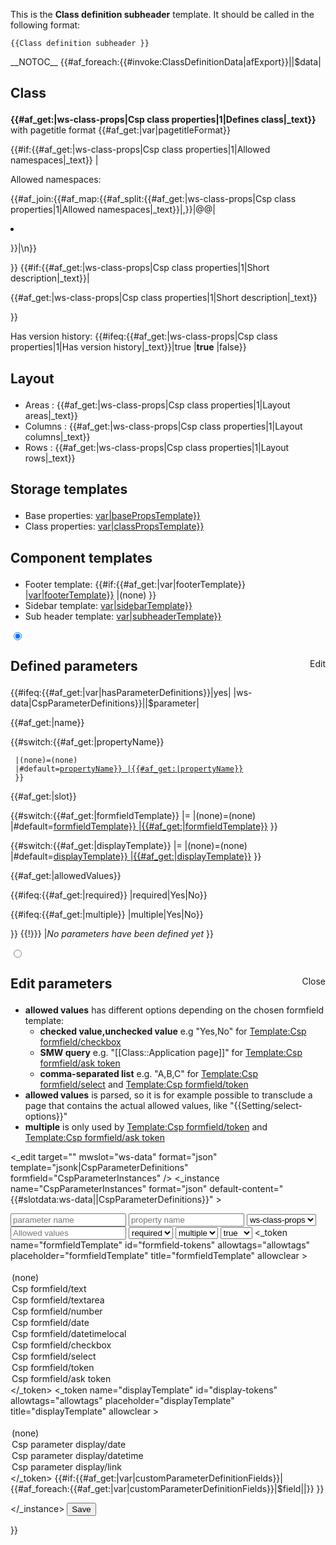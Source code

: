 <noinclude>

This is the '''Class definition subheader''' template. It should be called in the following format:

<pre>
{{Class definition subheader }}
</pre>

</noinclude><includeonly>__NOTOC__<!--

-->{{#af_foreach:{{#invoke:ClassDefinitionData|afExport}}||$data|<!--

--><h2>Class</h2>
<p>'''{{#af_get:{{{$data}}}|ws-class-props|Csp class properties|1|Defines class|_text}}''' with pagetitle format {{#af_get:{{{$data}}}|var|pagetitleFormat}}</p><!--
-->{{#if:{{#af_get:{{{$data}}}|ws-class-props|Csp class properties|1|Allowed namespaces|_text}} |<p>Allowed namespaces:</p>
<ul>{{#af_join:{{#af_map:{{#af_split:{{#af_get:{{{$data}}}|ws-class-props|Csp class properties|1|Allowed namespaces|_text}}|,}}|@@|<li>{{{@@}}}</li>}}|\n}}</ul>
}}<!--
-->{{#if:{{#af_get:{{{$data}}}|ws-class-props|Csp class properties|1|Short description|_text}}|<p>{{#af_get:{{{$data}}}|ws-class-props|Csp class properties|1|Short description|_text}}</p> }}<!--
--><p>Has version history: {{#ifeq:{{#af_get:{{{$data}}}|ws-class-props|Csp class properties|1|Has version history|_text}}|true |'''true''' |false}}</p>

<h2>Layout</h2>
* Areas : {{#af_get:{{{$data}}}|ws-class-props|Csp class properties|1|Layout areas|_text}}
* Columns : {{#af_get:{{{$data}}}|ws-class-props|Csp class properties|1|Layout columns|_text}}
* Rows : {{#af_get:{{{$data}}}|ws-class-props|Csp class properties|1|Layout rows|_text}}

<h2>Storage templates</h2>
* Base properties: [[{{#af_get:{{{$data}}}|var|basePropsTemplate}}]]
* Class properties: [[{{#af_get:{{{$data}}}|var|classPropsTemplate}}]]

<h2>Component templates</h2>
* Footer template: {{#if:{{#af_get:{{{$data}}}|var|footerTemplate}} |[[{{#af_get:{{{$data}}}|var|footerTemplate}}]] |(none) }}
* Sidebar template: [[{{#af_get:{{{$data}}}|var|sidebarTemplate}}]]
* Sub header template: [[{{#af_get:{{{$data}}}|var|subheaderTemplate}}]]

<div class="tab-content"><!--
--><input type="radio" id="parameter-view" name="toggle-parameter" checked="checked" class="d-none sidebar-view" /><!--
--><div class="sidebar-view-tab">
<span style="float:right"><label for="parameter-edit" class="btn btn-secondary">Edit</label></span>
<h2>Defined parameters</h2>
{{#ifeq:{{#af_get:{{{$data}}}|var|hasParameterDefinitions}}|yes|
{{{!}} class="table sortable"
! Name
! Property
! Slot
! Formfield template
! Display template
! Allowed values
! Required
! Multiple
{{#af_foreach:{{#af_get:{{{$data}}}|ws-data|CspParameterDefinitions}}||$parameter|<tr>
<td>{{#af_get:{{{$parameter}}}|name}}</td>
<td>{{#switch:{{#af_get:{{{$parameter}}}|propertyName}} 
  |(none)=(none)
  |#default=[[Property:{{#af_get:{{{$parameter}}}|propertyName}} |{{#af_get:{{{$parameter}}}|propertyName}}]] 
  }}
</td>
<td>{{#af_get:{{{$parameter}}}|slot}}</td>
<td>{{#switch:{{#af_get:{{{$parameter}}}|formfieldTemplate}} |= |(none)=(none) |#default=[[Template:{{#af_get:{{{$parameter}}}|formfieldTemplate}} |{{#af_get:{{{$parameter}}}|formfieldTemplate}}]] }}</td>
<td>{{#switch:{{#af_get:{{{$parameter}}}|displayTemplate}} |= |(none)=(none) |#default=[[Template:{{#af_get:{{{$parameter}}}|displayTemplate}} |{{#af_get:{{{$parameter}}}|displayTemplate}}]] }}</td>
<td>{{#af_get:{{{$parameter}}}|allowedValues}}</td>
<td>{{#ifeq:{{#af_get:{{{$parameter}}}|required}} |required|Yes|No}}</td>
<td>{{#ifeq:{{#af_get:{{{$parameter}}}|multiple}} |multiple|Yes|No}}</td>
<tr>
}}
{{!}}}
|''No parameters have been defined yet''
}}
</div><!-- end of .sidebar-view-tab 

--><input type="radio" id="parameter-edit" name="toggle-parameter" class="d-none sidebar-edit" /><!--
--><div class="sidebar-edit-tab"><!--
--><span style="float:right"><label for="parameter-view" class="btn btn-secondary">Close</label></span>
<h2>Edit parameters</h2>
<div class="alert alert-info">
* '''allowed values''' has different options depending on the chosen formfield template:
** '''checked value,unchecked value''' e.g "Yes,No" for [[Template:Csp formfield/checkbox]]
** '''SMW query''' e.g. "<nowiki>[[Class::Application page]]</nowiki>" for [[Template:Csp formfield/ask token]]
** '''comma-separated list''' e.g. "A,B,C" for [[Template:Csp formfield/select]] and [[Template:Csp formfield/token]]
* '''allowed values''' is parsed, so it is for example possible to transclude a page that contains the actual allowed values, like "<nowiki>{{Setting/select-options}}</nowiki>"
* '''multiple''' is only used by [[Template:Csp formfield/token]] and [[Template:Csp formfield/ask token]]
</div>
<form class="csp-parameter-definitions">
<_edit target="{{FULLPAGENAME}}" mwslot="ws-data" format="json" template="jsonk|CspParameterDefinitions" formfield="CspParameterInstances" />
<_instance name="CspParameterInstances" format="json" default-content="{{#slotdata:ws-data|{{FULLPAGENAME}}|CspParameterDefinitions}}" ><!--
  --><div><!--
  --><input type="text" name="name" placeholder="parameter name" title="Name" /><!--
  --><input type="text" name="propertyName" placeholder="property name" title="Property name" /><!--
  --><select name="slot" placeholder="choose a slot" title="Slotname"><!--
    --><option value="ws-class-props">ws-class-props</option><!--
    --><option value="ws-base-props">ws-base-props</option><!--
  --></select><!--
  --><input type="text" name="allowedValues" placeholder="Allowed values" title="Allowed values" /><!--
  --><select name="required" placeholder="required?" title="Required" ><!--
    --><option value="required">required</option><!--
    --><option value=""></option><!--
  --></select><!--
  --><select name="multiple" placeholder="multiple?" title="Multiple" ><!--
    --><option value="multiple">multiple</option><!--
    --><option value=""></option><!--
  --></select><!--
  --><select name="showOnCreate" placeholder="show on create?" title="Show on create" ><!--
    --><option value="true">true</option><!--
    --><option value="false">false</option><!--
  --></select><!--
  --><_token name="formfieldTemplate" id="formfield-tokens" allowtags="allowtags" placeholder="formfieldTemplate" title="formfieldTemplate" allowclear ><!--
    --><option value=""></option><!--
    --><option value="(none)">(none)</option><!--
    --><option value="Csp formfield/text">Csp formfield/text</option><!--
    --><option value="Csp formfield/textarea">Csp formfield/textarea</option><!--
    --><option value="Csp formfield/number">Csp formfield/number</option><!--
    --><option value="Csp formfield/date">Csp formfield/date</option><!--
    --><option value="Csp formfield/datetimelocal">Csp formfield/datetimelocal</option><!--
    --><option value="Csp formfield/checkbox">Csp formfield/checkbox</option><!--
    --><option value="Csp formfield/select">Csp formfield/select</option><!--
    --><option value="Csp formfield/token">Csp formfield/token</option><!--
    --><option value="Csp formfield/ask token">Csp formfield/ask token</option><!--
  --></_token><!--
  --><_token name="displayTemplate" id="display-tokens" allowtags="allowtags" placeholder="displayTemplate" title="displayTemplate" allowclear ><!--
    --><option value=""></option><!--
    --><option value="(none)">(none)</option><!--
    --><option value="Csp parameter display/date">Csp parameter display/date</option><!--
    --><option value="Csp parameter display/datetime">Csp parameter display/datetime</option><!--
    --><option value="Csp parameter display/link">Csp parameter display/link</option><!--
  --></_token><!--
  // add hidden fields for custom parameter definition fields (if applicable)
  -->{{#if:{{#af_get:{{{$data}}}|var|customParameterDefinitionFields}}|{{#af_foreach:{{#af_get:{{{$data}}}|var|customParameterDefinitionFields}}|$field||<input type="hidden" name="{{{$field}}}" />}} }}<!--
--></div><!--
--></_instance>
<input type="submit" value="Save" class="btn btn-primary" />
</form>
</div><!-- end of .sidebar-edit-tab -->
</div><!-- end of tab-content -->

}}<!-- end of #af_foreach

--></includeonly>